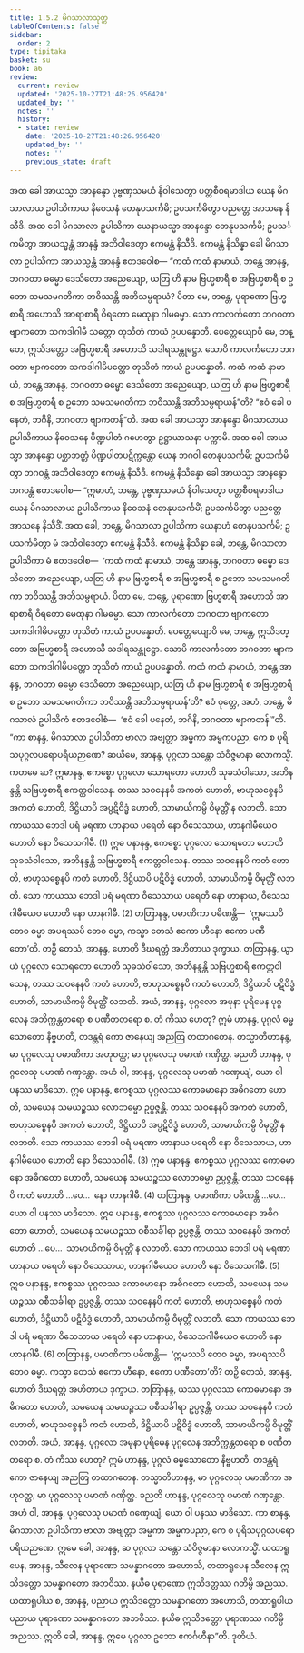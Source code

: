 ```yaml
---
title: 1.5.2 မိဂသာလာသုတ္တ
tableOfContents: false
sidebar:
  order: 2
type: tipitaka
basket: su
book: a6
review:
  current: review
  updated: '2025-10-27T21:48:26.956420'
  updated_by: ''
  notes: ''
  history:
  - state: review
    date: '2025-10-27T21:48:26.956420'
    updated_by: ''
    notes: ''
    previous_state: draft
---
```



<ReviewStatus review={frontmatter.review} showDetails={true} />

<HypothesisAnnotation frontmatter={frontmatter} />

<DynamicBreadcrumb />

<Division number="44" book="a6" e="ch" v="16" p="305">

<Paragraph number="303" book="a6">
အထ ခေါ အာယသ္မာ အာနန္ဒော ပုဗ္ဗဏှသမယံ နိဝါသေတွာ ပတ္တစီဝရမာဒါယ ယေန မိဂသာလာယ ဥပါသိကာယ နိဝေသနံ တေနုပသင်္ကမိ; ဥပသင်္ကမိတွာ ပညတ္တေ အာသနေ နိသီဒိ. အထ ခေါ မိဂသာလာ ဥပါသိကာ ယေနာယသ္မာ အာနန္ဒော တေနုပသင်္ကမိ; ဥပသင်္ကမိတွာ အာယသ္မန္တံ အာနန္ဒံ အဘိဝါဒေတွာ ဧကမန္တံ နိသီဒိ. ဧကမန္တံ နိသိန္နာ ခေါ မိဂသာလာ ဥပါသိကာ အာယသ္မန္တံ အာနန္ဒံ ဧတဒဝေါစ—
</Paragraph>

<Paragraph number="304" book="a6">
“ကထံ ကထံ နာမာယံ, ဘန္တေ အာနန္ဒ, ဘဂဝတာ ဓမ္မော ဒေသိတော အညေယျော, ယတြ ဟိ နာမ ဗြဟ္မစာရီ စ အဗြဟ္မစာရီ စ ဥဘော သမသမဂတိကာ ဘဝိဿန္တိ အဘိသမ္ပရာယံ? ပိတာ မေ, ဘန္တေ, ပုရာဏော ဗြဟ္မစာရီ အဟောသိ အာရာစာရီ ဝိရတော မေထုနာ ဂါမဓမ္မာ. သော ကာလင်္ကတော ဘဂဝတာ ဗျာကတော သကဒါဂါမီ သတ္တော တုသိတံ ကာယံ ဥပပန္နောတိ. ပေတ္တေယျောပိ မေ, ဘန္တေ, ဣသိဒတ္တော အဗြဟ္မစာရီ အဟောသိ သဒါရသန္တုဋ္ဌော. သောပိ ကာလင်္ကတော ဘဂဝတာ ဗျာကတော သကဒါဂါမိပတ္တော တုသိတံ ကာယံ ဥပပန္နောတိ. ကထံ ကထံ နာမာယံ, ဘန္တေ အာနန္ဒ, ဘဂဝတာ ဓမ္မော ဒေသိတော အညေယျော, ယတြ ဟိ နာမ ဗြဟ္မစာရီ စ အဗြဟ္မစာရီ စ ဥဘော သမသမဂတိကာ ဘဝိဿန္တိ အဘိသမ္ပရာယန်”တိ? “ဧဝံ ခေါ ပနေတံ, ဘဂိနိ, ဘဂဝတာ ဗျာကတန်”တိ.
</Paragraph>

<Paragraph number="305" book="a6">
အထ ခေါ အာယသ္မာ အာနန္ဒော မိဂသာလာယ ဥပါသိကာယ နိဝေသနေ ပိဏ္ဍပါတံ ဂဟေတွာ ဥဋ္ဌာယာသနာ ပက္ကာမိ. အထ ခေါ အာယသ္မာ အာနန္ဒော ပစ္ဆာဘတ္တံ ပိဏ္ဍပါတပဋိက္ကန္တော ယေန ဘဂဝါ တေနုပသင်္ကမိ; ဥပသင်္ကမိတွာ ဘဂဝန္တံ အဘိဝါဒေတွာ ဧကမန္တံ နိသီဒိ. ဧကမန္တံ နိသိန္နော ခေါ အာယသ္မာ အာနန္ဒော ဘဂဝန္တံ ဧတဒဝေါစ—
</Paragraph>

<Paragraph number="306" book="a6">
“ဣဓာဟံ, ဘန္တေ, ပုဗ္ဗဏှသမယံ နိဝါသေတွာ ပတ္တစီဝရမာဒါယ ယေန မိဂသာလာယ ဥပါသိကာယ နိဝေသနံ တေနုပသင်္ကမိံ; ဥပသင်္ကမိတွာ ပညတ္တေ အာသနေ နိသီဒိံ. အထ ခေါ, ဘန္တေ, မိဂသာလာ ဥပါသိကာ ယေနာဟံ တေနုပသင်္ကမိ; ဥပသင်္ကမိတွာ မံ အဘိဝါဒေတွာ ဧကမန္တံ နိသီဒိ. ဧကမန္တံ နိသိန္နာ ခေါ, ဘန္တေ, မိဂသာလာ ဥပါသိကာ မံ ဧတဒဝေါစ—  ‘ကထံ ကထံ နာမာယံ, ဘန္တေ အာနန္ဒ, ဘဂဝတာ ဓမ္မော ဒေသိတော အညေယျော, ယတြ ဟိ နာမ ဗြဟ္မစာရီ စ အဗြဟ္မစာရီ စ ဥဘော သမသမဂတိကာ ဘဝိဿန္တိ အဘိသမ္ပရာယံ. ပိတာ မေ, ဘန္တေ, ပုရာဏော ဗြဟ္မစာရီ အဟောသိ အာရာစာရီ ဝိရတော မေထုနာ ဂါမဓမ္မာ. သော ကာလင်္ကတော ဘဂဝတာ ဗျာကတော သကဒါဂါမိပတ္တော တုသိတံ ကာယံ ဥပပန္နောတိ. ပေတ္တေယျောပိ မေ, ဘန္တေ, ဣသိဒတ္တော အဗြဟ္မစာရီ အဟောသိ သဒါရသန္တုဋ္ဌော. သောပိ ကာလင်္ကတော ဘဂဝတာ ဗျာကတော သကဒါဂါမိပတ္တော တုသိတံ ကာယံ ဥပပန္နောတိ. ကထံ ကထံ နာမာယံ, ဘန္တေ အာနန္ဒ, ဘဂဝတာ ဓမ္မော ဒေသိတော အညေယျော, ယတြ ဟိ နာမ ဗြဟ္မစာရီ စ အဗြဟ္မစာရီ စ ဥဘော သမသမဂတိကာ ဘဝိဿန္တိ အဘိသမ္ပရာယန်’တိ? ဧဝံ ဝုတ္တေ, အဟံ, ဘန္တေ, မိဂသာလံ ဥပါသိကံ ဧတဒဝေါစံ—  ‘ဧဝံ ခေါ ပနေတံ, ဘဂိနိ, ဘဂဝတာ ဗျာကတန်’”တိ.
</Paragraph>

<Paragraph number="307" book="a6">
“ကာ စာနန္ဒ, မိဂသာလာ ဥပါသိကာ ဗာလာ အဗျတ္တာ အမ္မကာ အမ္မကပညာ, ကေ စ ပုရိသပုဂ္ဂလပရောပရိယဉာဏေ? ဆယိမေ, အာနန္ဒ, ပုဂ္ဂလာ သန္တော သံဝိဇ္ဇမာနာ လောကသ္မိံ.
</Paragraph>

<Paragraph number="308" book="a6">
ကတမေ ဆ? ဣဓာနန္ဒ, ဧကစ္စော ပုဂ္ဂလော သောရတော ဟောတိ သုခသံဝါသော, အဘိနန္ဒန္တိ သဗြဟ္မစာရီ ဧကတ္တဝါသေန. တဿ သဝနေနပိ အကတံ ဟောတိ, ဗာဟုသစ္စေနပိ အကတံ ဟောတိ, ဒိဋ္ဌိယာပိ အပ္ပဋိဝိဒ္ဓံ ဟောတိ, သာမာယိကမ္ပိ ဝိမုတ္တိံ န လဘတိ. သော ကာယဿ ဘေဒါ ပရံ မရဏာ ဟာနာယ ပရေတိ နော ဝိသေသာယ, ဟာနဂါမီယေဝ ဟောတိ နော ဝိသေသဂါမီ. (1)
</Paragraph>

<Paragraph number="309" book="a6">
ဣဓ ပနာနန္ဒ, ဧကစ္စော ပုဂ္ဂလော သောရတော ဟောတိ သုခသံဝါသော, အဘိနန္ဒန္တိ သဗြဟ္မစာရီ ဧကတ္တဝါသေန. တဿ သဝနေနပိ ကတံ ဟောတိ, ဗာဟုသစ္စေနပိ ကတံ ဟောတိ, ဒိဋ္ဌိယာပိ ပဋိဝိဒ္ဓံ ဟောတိ, သာမာယိကမ္ပိ ဝိမုတ္တိံ လဘတိ. သော ကာယဿ ဘေဒါ ပရံ မရဏာ ဝိသေသာယ ပရေတိ နော ဟာနာယ, ဝိသေသဂါမီယေဝ ဟောတိ နော ဟာနဂါမီ. (2)
</Paragraph>

<Paragraph number="310" book="a6">
တတြာနန္ဒ, ပမာဏိကာ ပမိဏန္တိ—  ‘ဣမဿပိ တေဝ ဓမ္မာ အပရဿပိ တေဝ ဓမ္မာ, ကသ္မာ တေသံ ဧကော ဟီနော ဧကော ပဏီတော’တိ. တဉှိ တေသံ, အာနန္ဒ, ဟောတိ ဒီဃရတ္တံ အဟိတာယ ဒုက္ခာယ.
</Paragraph>

<Paragraph number="311" book="a6">
တတြာနန္ဒ, ယွာယံ ပုဂ္ဂလော သောရတော ဟောတိ သုခသံဝါသော, အဘိနန္ဒန္တိ သဗြဟ္မစာရီ ဧကတ္တဝါသေန, တဿ သဝနေနပိ ကတံ ဟောတိ, ဗာဟုသစ္စေနပိ ကတံ ဟောတိ, ဒိဋ္ဌိယာပိ ပဋိဝိဒ္ဓံ ဟောတိ, သာမာယိကမ္ပိ ဝိမုတ္တိံ လဘတိ. အယံ, အာနန္ဒ, ပုဂ္ဂလော အမုနာ ပုရိမေန ပုဂ္ဂလေန အဘိက္ကန္တတရော စ ပဏီတတရော စ. တံ ကိဿ ဟေတု? ဣမံ ဟာနန္ဒ, ပုဂ္ဂလံ ဓမ္မသောတော နိဗ္ဗဟတိ, တဒန္တရံ ကော ဇာနေယျ အညတြ တထာဂတေန. တသ္မာတိဟာနန္ဒ, မာ ပုဂ္ဂလေသု ပမာဏိကာ အဟုဝတ္ထ; မာ ပုဂ္ဂလေသု ပမာဏံ ဂဏှိတ္ထ. ခညတိ ဟာနန္ဒ, ပုဂ္ဂလေသု ပမာဏံ ဂဏှန္တော. အဟံ ဝါ, အာနန္ဒ, ပုဂ္ဂလေသု ပမာဏံ ဂဏှေယျံ, ယော ဝါ ပနဿ မာဒိသော.
</Paragraph>

<Paragraph number="312" book="a6">
ဣဓ ပနာနန္ဒ, ဧကစ္စဿ ပုဂ္ဂလဿ ကောဓမာနော အဓိဂတော ဟောတိ, သမယေန သမယဉ္စဿ လောဘဓမ္မာ ဥပ္ပဇ္ဇန္တိ. တဿ သဝနေနပိ အကတံ ဟောတိ, ဗာဟုသစ္စေနပိ အကတံ ဟောတိ, ဒိဋ္ဌိယာပိ အပ္ပဋိဝိဒ္ဓံ ဟောတိ, သာမာယိကမ္ပိ ဝိမုတ္တိံ န လဘတိ. သော ကာယဿ ဘေဒါ ပရံ မရဏာ ဟာနာယ ပရေတိ နော ဝိသေသာယ, ဟာနဂါမီယေဝ ဟောတိ နော ဝိသေသဂါမီ. (3)
</Paragraph>

<Paragraph number="313" book="a6">
ဣဓ ပနာနန္ဒ, ဧကစ္စဿ ပုဂ္ဂလဿ ကောဓမာနော အဓိဂတော ဟောတိ, သမယေန သမယဉ္စဿ လောဘဓမ္မာ ဥပ္ပဇ္ဇန္တိ. တဿ သဝနေနပိ ကတံ ဟောတိ …ပေ…  နော ဟာနဂါမီ. (4)
</Paragraph>

<Paragraph number="314" book="a6">
တတြာနန္ဒ, ပမာဏိကာ ပမိဏန္တိ …ပေ…  ယော ဝါ ပနဿ မာဒိသော.
</Paragraph>

<Paragraph number="315" book="a6">
ဣဓ ပနာနန္ဒ, ဧကစ္စဿ ပုဂ္ဂလဿ ကောဓမာနော အဓိဂတော ဟောတိ, သမယေန သမယဉ္စဿ ဝစီသင်္ခါရာ ဥပ္ပဇ္ဇန္တိ. တဿ သဝနေနပိ အကတံ ဟောတိ …ပေ…  သာမာယိကမ္ပိ ဝိမုတ္တိံ န လဘတိ. သော ကာယဿ ဘေဒါ ပရံ မရဏာ ဟာနာယ ပရေတိ နော ဝိသေသာယ, ဟာနဂါမီယေဝ ဟောတိ နော ဝိသေသဂါမီ. (5)
</Paragraph>

<Paragraph number="316" book="a6">
ဣဓ ပနာနန္ဒ, ဧကစ္စဿ ပုဂ္ဂလဿ ကောဓမာနော အဓိဂတော ဟောတိ, သမယေန သမယဉ္စဿ ဝစီသင်္ခါရာ ဥပ္ပဇ္ဇန္တိ. တဿ သဝနေနပိ ကတံ ဟောတိ, ဗာဟုသစ္စေနပိ ကတံ ဟောတိ, ဒိဋ္ဌိယာပိ ပဋိဝိဒ္ဓံ ဟောတိ, သာမာယိကမ္ပိ ဝိမုတ္တိံ လဘတိ. သော ကာယဿ ဘေဒါ ပရံ မရဏာ ဝိသေသာယ ပရေတိ နော ဟာနာယ, ဝိသေသဂါမီယေဝ ဟောတိ နော ဟာနဂါမီ. (6)
</Paragraph>

<Paragraph number="317" book="a6">
တတြာနန္ဒ, ပမာဏိကာ ပမိဏန္တိ—  ‘ဣမဿပိ တေဝ ဓမ္မာ, အပရဿပိ တေဝ ဓမ္မာ. ကသ္မာ တေသံ ဧကော ဟီနော, ဧကော ပဏီတော’တိ? တဉှိ တေသံ, အာနန္ဒ, ဟောတိ ဒီဃရတ္တံ အဟိတာယ ဒုက္ခာယ.
</Paragraph>

<Paragraph number="318" book="a6">
တတြာနန္ဒ, ယဿ ပုဂ္ဂလဿ ကောဓမာနော အဓိဂတော ဟောတိ, သမယေန သမယဉ္စဿ ဝစီသင်္ခါရာ ဥပ္ပဇ္ဇန္တိ, တဿ သဝနေနပိ ကတံ ဟောတိ, ဗာဟုသစ္စေနပိ ကတံ ဟောတိ, ဒိဋ္ဌိယာပိ ပဋိဝိဒ္ဓံ ဟောတိ, သာမာယိကမ္ပိ ဝိမုတ္တိံ လဘတိ. အယံ, အာနန္ဒ, ပုဂ္ဂလော အမုနာ ပုရိမေန ပုဂ္ဂလေန အဘိက္ကန္တတရော စ ပဏီတတရော စ. တံ ကိဿ ဟေတု? ဣမံ ဟာနန္ဒ, ပုဂ္ဂလံ ဓမ္မသောတော နိဗ္ဗဟတိ. တဒန္တရံ ကော ဇာနေယျ အညတြ တထာဂတေန. တသ္မာတိဟာနန္ဒ, မာ ပုဂ္ဂလေသု ပမာဏိကာ အဟုဝတ္ထ; မာ ပုဂ္ဂလေသု ပမာဏံ ဂဏှိတ္ထ. ခညတိ ဟာနန္ဒ, ပုဂ္ဂလေသု ပမာဏံ ဂဏှန္တော. အဟံ ဝါ, အာနန္ဒ, ပုဂ္ဂလေသု ပမာဏံ ဂဏှေယျံ, ယော ဝါ ပနဿ မာဒိသော.
</Paragraph>

<Paragraph number="319" book="a6">
ကာ စာနန္ဒ, မိဂသာလာ ဥပါသိကာ ဗာလာ အဗျတ္တာ အမ္မကာ အမ္မကပညာ, ကေ စ ပုရိသပုဂ္ဂလပရောပရိယဉာဏေ. ဣမေ ခေါ, အာနန္ဒ, ဆ ပုဂ္ဂလာ သန္တော သံဝိဇ္ဇမာနာ လောကသ္မိံ.
</Paragraph>

<Paragraph number="320" book="a6">
ယထာရူပေန, အာနန္ဒ, သီလေန ပုရာဏော သမန္နာဂတော အဟောသိ, တထာရူပေန သီလေန ဣသိဒတ္တော သမန္နာဂတော အဘဝိဿ. နယိဓ ပုရာဏော ဣသိဒတ္တဿ ဂတိမ္ပိ အညဿ. ယထာရူပါယ စ, အာနန္ဒ, ပညာယ ဣသိဒတ္တော သမန္နာဂတော အဟောသိ, တထာရူပါယ ပညာယ ပုရာဏော သမန္နာဂတော အဘဝိဿ. နယိဓ ဣသိဒတ္တော ပုရာဏဿ ဂတိမ္ပိ အညဿ. ဣတိ ခေါ, အာနန္ဒ, ဣမေ ပုဂ္ဂလာ ဥဘော ဧကင်္ဂဟီနာ”တိ.

</Paragraph>
</Division>

<Paragraph number="321" type="center" book="a6">
ဒုတိယံ.
</Paragraph>